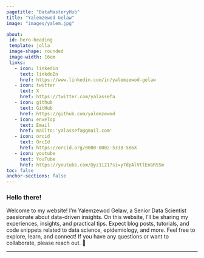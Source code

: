 ---
pagetitle: "DataMasteryHub"
title: "Yalemzewod Gelaw"
image: "images/yalem.jpg"

about: 
 id: hero-heading
 template: jolla
 image-shape: rounded
 image-width: 16em
 links: 
   - icon: linkedin
     text: linkdeIn
     href: https://www.linkedin.com/in/yalemzewod-gelaw
   - icon: twitter
     text: X
     href: https://twitter.com/yalassefa
   - icon: github
     text: GitHub
     href: https://github.com/yalemzewod
   - icon: envelop
     text: Email
     href: mailto:'yalassefa@gmail.com'
   - icon: orcid
     text: OrcId
     href: https://orcid.org/0000-0002-5338-586X
   - icon: youtube
     text: YouTube
     href: https://youtube.com/@yz1121?si=y7dpAlVtlEnGRSSm
toc: false
anchor-sections: false
---

### Hello there!

<p class="topbr">

Welcome to my website! I’m Yalemzewod Gelaw, a Senior Data Scientist passionate about data-driven insights. 
On this website, I’ll be sharing my experiences, insights, and practical tips. Expect blog posts, tutorials, and code snippets related to data science, epidemiology, and more.
Feel free to explore, learn, and connect! If you have any questions or want to collaborate, please reach out. 🌟

</p>

------------------------------------------------------------------------


